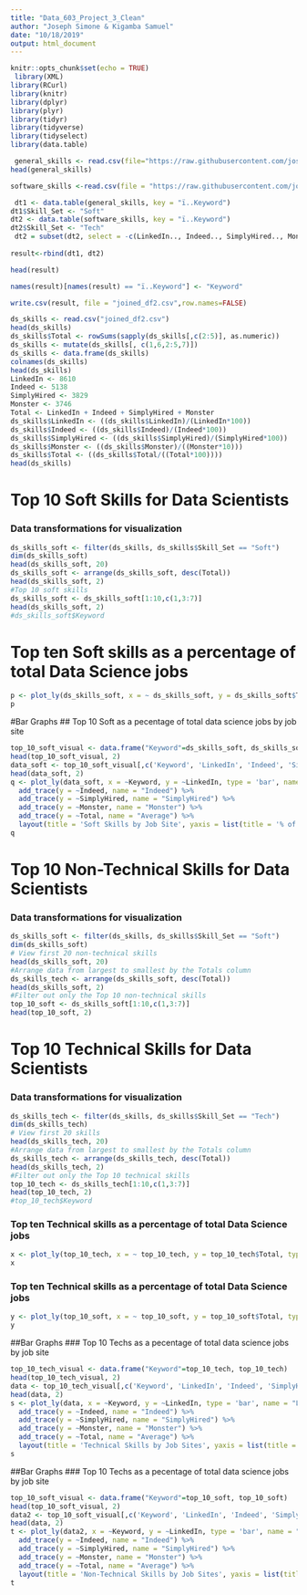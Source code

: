 ---
title: "Data_603_Project_3_Clean"
author: "Joseph Simone & Kigamba Samuel"
date: "10/18/2019"
output: html_document
---


```{r setup, include=FALSE}
knitr::opts_chunk$set(echo = TRUE)
 library(XML)
library(RCurl)
library(knitr)
library(dplyr)
library(plyr)
library(tidyr)
library(tidyverse)
library(tidyselect)
library(data.table)
```

```{r}
 general_skills <- read.csv(file="https://raw.githubusercontent.com/josephsimone/DATA_607_Project_3/master/kaggle_ds_general_skills_revised.csv")
head(general_skills)
```

```{r}
software_skills <-read.csv(file = "https://raw.githubusercontent.com/josephsimone/DATA_607_Project_3/master/kaggle_ds_job_listing_software.csv")
```




```{r}
 dt1 <- data.table(general_skills, key = "ï..Keyword")
dt1$Skill_Set <- "Soft"
dt2 <- data.table(software_skills, key = "ï..Keyword")
dt2$Skill_Set <- "Tech"
 dt2 = subset(dt2, select = -c(LinkedIn.., Indeed.., SimplyHired.., Monster.., Avg.., GlassDoor.Self.Reported...2017, Difference) )
 
result<-rbind(dt1, dt2)
```



```{r}
head(result)
```

```{r}
names(result)[names(result) == "ï..Keyword"] <- "Keyword"
```


```{r}
write.csv(result, file = "joined_df2.csv",row.names=FALSE)
```

```{r}
ds_skills <- read.csv("joined_df2.csv")
head(ds_skills)
ds_skills$Total <- rowSums(sapply(ds_skills[,c(2:5)], as.numeric))
ds_skills <- mutate(ds_skills[, c(1,6,2:5,7)])
ds_skills <- data.frame(ds_skills)
colnames(ds_skills)
head(ds_skills)
LinkedIn <- 8610
Indeed <- 5138
SimplyHired <- 3829
Monster <- 3746
Total <- LinkedIn + Indeed + SimplyHired + Monster
ds_skills$LinkedIn <- ((ds_skills$LinkedIn)/(LinkedIn*100))
ds_skills$Indeed <- ((ds_skills$Indeed)/(Indeed*100))
ds_skills$SimplyHired <- ((ds_skills$SimplyHired)/(SimplyHired*100))
ds_skills$Monster <- ((ds_skills$Monster)/((Monster*10)))
ds_skills$Total <- ((ds_skills$Total/((Total*100))))
head(ds_skills)
```
# Top 10 Soft Skills for Data Scientists

### Data transformations for visualization

```{r}
ds_skills_soft <- filter(ds_skills, ds_skills$Skill_Set == "Soft")
dim(ds_skills_soft)
head(ds_skills_soft, 20)
ds_skills_soft <- arrange(ds_skills_soft, desc(Total))
head(ds_skills_soft, 2)
#Top 10 soft skills
ds_skills_soft <- ds_skills_soft[1:10,c(1,3:7)]
head(ds_skills_soft, 2)
#ds_skills_soft$Keyword
```


# Top ten Soft skills as a percentage of total Data Science jobs

```{r}
p <- plot_ly(ds_skills_soft, x = ~ ds_skills_soft, y = ds_skills_soft$Total, type = 'bar', name = ds_skills_soft$Keyword)
p
```


#Bar Graphs
## Top 10 Soft as a pecentage of total data science jobs by job site

```{r}
top_10_soft_visual <- data.frame("Keyword"=ds_skills_soft, ds_skills_soft)
head(top_10_soft_visual, 2)
data_soft <- top_10_soft_visual[,c('Keyword', 'LinkedIn', 'Indeed', 'SimplyHired', 'Monster', 'Total')]
head(data_soft, 2)
q <- plot_ly(data_soft, x = ~Keyword, y = ~LinkedIn, type = 'bar', name = "Linkedin") %>%
  add_trace(y = ~Indeed, name = "Indeed") %>% 
  add_trace(y = ~SimplyHired, name = "SimplyHired") %>% 
  add_trace(y = ~Monster, name = "Monster") %>% 
  add_trace(y = ~Total, name = "Average") %>% 
  layout(title = 'Soft Skills by Job Site', yaxis = list(title = '% of Data Science Jobs'), xaxis = list(title = 'Soft Skills'), barmode = 'group')
q
```


# Top 10 Non-Technical Skills for Data Scientists

### Data transformations for visualization

```{r}
ds_skills_soft <- filter(ds_skills, ds_skills$Skill_Set == "Soft")
dim(ds_skills_soft)
# View first 20 non-technical skills
head(ds_skills_soft, 20)
#Arrange data from largest to smallest by the Totals column
ds_skills_tech <- arrange(ds_skills_soft, desc(Total))
head(ds_skills_soft, 2)
#Filter out only the Top 10 non-technical skills
top_10_soft <- ds_skills_soft[1:10,c(1,3:7)]
head(top_10_soft, 2)

```


# Top 10 Technical Skills for Data Scientists

### Data transformations for visualization

```{r}
ds_skills_tech <- filter(ds_skills, ds_skills$Skill_Set == "Tech")
dim(ds_skills_tech)
# View first 20 skills
head(ds_skills_tech, 20)
#Arrange data from largest to smallest by the Totals column
ds_skills_tech <- arrange(ds_skills_tech, desc(Total))
head(ds_skills_tech, 2)
#Filter out only the Top 10 technical skills
top_10_tech <- ds_skills_tech[1:10,c(1,3:7)]
head(top_10_tech, 2)
#top_10_tech$Keyword
```


### Top ten Technical skills as a percentage of total Data Science jobs

```{r}
x <- plot_ly(top_10_tech, x = ~ top_10_tech, y = top_10_tech$Total, type = 'bar', name = top_10_tech$Keyword)
x
```


### Top ten Technical skills as a percentage of total Data Science jobs

```{r}
y <- plot_ly(top_10_soft, x = ~ top_10_soft, y = top_10_soft$Total, type = 'bar', name = top_10_soft$Keyword)
y
```



##Bar Graphs
### Top 10 Techs as a pecentage of total data science jobs by job site

```{r, eval=TRUE}
top_10_tech_visual <- data.frame("Keyword"=top_10_tech, top_10_tech)
head(top_10_tech_visual, 2)
data <- top_10_tech_visual[,c('Keyword', 'LinkedIn', 'Indeed', 'SimplyHired', 'Monster', 'Total')]
head(data, 2)
s <- plot_ly(data, x = ~Keyword, y = ~LinkedIn, type = 'bar', name = "Linkedin") %>%
  add_trace(y = ~Indeed, name = "Indeed") %>% 
  add_trace(y = ~SimplyHired, name = "SimplyHired") %>% 
  add_trace(y = ~Monster, name = "Monster") %>% 
  add_trace(y = ~Total, name = "Average") %>% 
  layout(title = 'Technical Skills by Job Sites', yaxis = list(title = '% of Data Science Jobs'), xaxis = list(title = 'Tech Skills'), barmode = 'group')
s
```



##Bar Graphs
### Top 10 Techs as a pecentage of total data science jobs by job site

```{r, eval=TRUE}
top_10_soft_visual <- data.frame("Keyword"=top_10_soft, top_10_soft)
head(top_10_soft_visual, 2)
data2 <- top_10_soft_visual[,c('Keyword', 'LinkedIn', 'Indeed', 'SimplyHired', 'Monster', 'Total')]
head(data, 2)
t <- plot_ly(data2, x = ~Keyword, y = ~LinkedIn, type = 'bar', name = "Linkedin") %>%
  add_trace(y = ~Indeed, name = "Indeed") %>% 
  add_trace(y = ~SimplyHired, name = "SimplyHired") %>% 
  add_trace(y = ~Monster, name = "Monster") %>% 
  add_trace(y = ~Total, name = "Average") %>% 
  layout(title = 'Non-Technical Skills by Job Sites', yaxis = list(title = '% of Data Science Jobs'), xaxis = list(title = 'Non-Tech Skills'), barmode = 'group')
t
```



